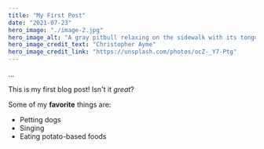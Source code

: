 ```yaml
---
title: "My First Post"
date: "2021-07-23"
hero_image: "./image-2.jpg"
hero_image_alt: "A gray pitbull relaxing on the sidewalk with its tongue hanging out"
hero_image_credit_text: "Christopher Ayme"
hero_image_credit_link: "https://unsplash.com/photos/ocZ-_Y7-Ptg"
---
```


...

This is my first blog post! Isn't it *great*?

Some of my **favorite** things are:

* Petting dogs
* Singing
* Eating potato-based foods
